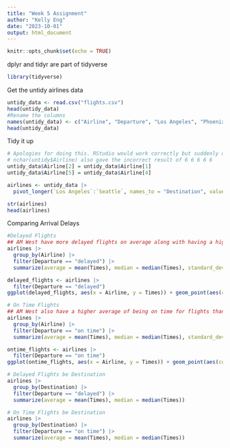 ---
title: "Week 5 Assignment"
author: "Kelly Eng"
date: "2023-10-01"
output: html_document
---

```{r setup, include=FALSE}
knitr::opts_chunk$set(echo = TRUE)
```

dplyr and tidyr are part of tidyverse
```{r load-tidyverse}
library(tidyverse)
```
Get the untidy airlines data
```{r untidy-data}
untidy_data <- read.csv("flights.csv")
head(untidy_data)
#Rename the columns
names(untidy_data) <- c("Airline", "Departure", "Los Angeles", "Phoenix", "San Diego", "San Francisco", "Seattle")
head(untidy_data)
```

Tidy it up
```{r tidying}
# Apologies for doing this. RStudio would work correctly but suddenly decides it doesn't know how to count. It gave the result TRUE TRUE TRUE TRUE TRUE for nchar(untidy_data$Airline) > 0
# nchar(untidy$Airline) also gave the incorrect result of 6 6 6 6 6 
untidy_data$Airline[2] = untidy_data$Airline[1]
untidy_data$Airline[5] = untidy_data$Airline[4]

airlines <- untidy_data |>
  pivot_longer(`Los Angeles`:`Seattle`, names_to = "Destination", values_to = "Times", values_drop_na = TRUE)

str(airlines)
head(airlines)
```

Comparing Arrival Delays
```{r analysis}

#Delayed Flights
## AM West have more delayed flights on average along with having a higher median of delayed flights
airlines |> 
  group_by(Airline) |>
  filter(Departure == "delayed") |>
  summarize(average = mean(Times), median = median(Times), standard_deviation = sd(Times))

delayed_flights <- airlines |>
  filter(Departure == "delayed")
ggplot(delayed_flights, aes(x = Airline, y = Times)) + geom_point(aes(color = Destination))

# On Time Flights
## AM West also have a higher average of being on time for flights than Alaska Airlines, it have a lower median though
airlines |> 
  group_by(Airline) |>
  filter(Departure == "on time") |>
  summarize(average = mean(Times), median = median(Times), standard_deviation = sd(Times))

ontime_flights <- airlines |>
  filter(Departure == "on time")
ggplot(ontime_flights, aes(x = Airline, y = Times)) + geom_point(aes(color = Destination))

# Delayed Flights be Destination
airlines |> 
  group_by(Destination) |>
  filter(Departure == "delayed") |>
  summarize(average = mean(Times), median = median(Times))

# On Time Flights be Destination
airlines |> 
  group_by(Destination) |>
  filter(Departure == "on time") |>
  summarize(average = mean(Times), median = median(Times))
```
